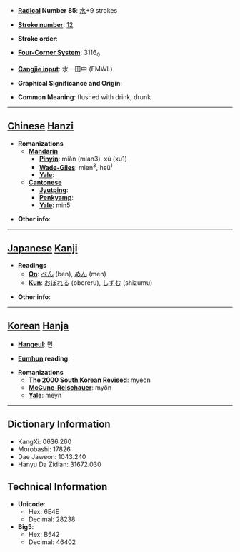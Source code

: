 * '''[[Wiktionary:Chinese radical index| Radical]] Number 85''': [[Wiktionary:Chinese radical index 水|水]]+9 strokes

* '''[[Wiktionary:Chinese total strokes index|Stroke number]]''': [[Wiktionary:Chinese total strokes index 12|12]]

* '''Stroke order''': 

* '''[[Wiktionary:Chinese four corner index|Four-Corner System]]''': 3116<sub>0</sub>

* '''[[Wiktionary:Chinese Cangjie index|Cangjie input]]''': 水一田中 (EMWL)

* '''Graphical Significance and Origin''': 

* '''Common Meaning''': flushed with drink, drunk

----

== [[Chinese]] [[Hanzi]] ==

* '''Romanizations'''
** '''[[Mandarin]]'''
*** '''[[Pinyin]]''': miǎn (mian3), xū (xu1)
*** '''[[Wade-Giles]]''': mien<sup>3</sup>, hsü<sup>1</sup>
*** '''[[Yale]]''': 
** '''[[Cantonese]]'''
*** '''[[Jyutping]]''':
*** '''[[Penkyamp]]''': 
*** '''[[Yale]]''': min5

* '''Other info''': 

----

== [[Japanese]] [[Kanji]] ==

* '''Readings'''
** '''[[On]]''': [[べん]] (ben), [[めん]] (men)
** '''[[Kun]]''': [[おぼれる]] (oboreru), [[しずむ]] (shizumu)

* '''Other info''':  

----

== [[Korean]] [[Hanja]] ==

* '''[[Hangeul]]''': 면

* '''[[Eumhun]] reading''': 

* '''Romanizations'''
** '''[[The 2000 South Korean Revised Romanization|The 2000 South Korean Revised]]''': myeon
** '''[[McCune-Reischauer]]''': myŏn
** '''[[Yale]]''': meyn

----

== Dictionary Information ==

* KangXi: 0636.260
* Morobashi: 17826
* Dae Jaweon: 1043.240
* Hanyu Da Zidian: 31672.030

== Technical Information ==

* '''Unicode''':
** Hex: 6E4E
** Decimal: 28238
* '''Big5''':
** Hex: B542
** Decimal: 46402